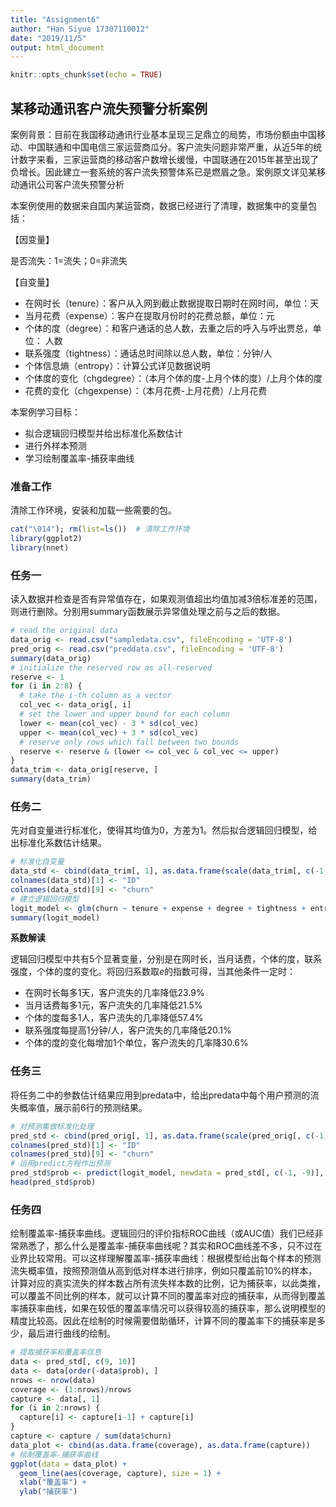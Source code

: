 ```yaml
---
title: "Assignment6"
author: "Han Siyue 17307110012"
date: "2019/11/5"
output: html_document
---
```


```r
knitr::opts_chunk$set(echo = TRUE)
```

## 某移动通讯客户流失预警分析案例

案例背景：目前在我国移动通讯行业基本呈现三足鼎立的局势，市场份额由中国移动、中国联通和中国电信三家运营商瓜分。客户流失问题非常严重，从近5年的统计数字来看，三家运营商的移动客户数增长缓慢，中国联通在2015年甚至出现了负增长。因此建立一套系统的客户流失预警体系已是燃眉之急。案例原文详见某移动通讯公司客户流失预警分析

本案例使用的数据来自国内某运营商，数据已经进行了清理，数据集中的变量包括：

【因变量】

是否流失：1=流失；0=非流失

【自变量】

* 在网时长（tenure）：客户从入网到截止数据提取日期时在网时间，单位：天
* 当月花费（expense）：客户在提取月份时的花费总额，单位：元
* 个体的度（degree）：和客户通话的总人数，去重之后的呼入与呼出贾总，单位： 人数
* 联系强度（tightness）：通话总时间除以总人数，单位：分钟/人
* 个体信息熵（entropy）：计算公式详见数据说明
* 个体度的变化（chgdegree）：（本月个体的度-上月个体的度）/上月个体的度
* 花费的变化（chgexpense）：（本月花费-上月花费）/上月花费

本案例学习目标：

* 拟合逻辑回归模型并给出标准化系数估计
* 进行外样本预测
* 学习绘制覆盖率-捕获率曲线

### 准备工作
清除工作环境，安装和加载一些需要的包。
```r
cat("\014"); rm(list=ls())  # 清除工作环境
library(ggplot2)
library(nnet)
```

### 任务一
读入数据并检查是否有异常值存在，如果观测值超出均值加减3倍标准差的范围，则进行删除。分别用summary函数展示异常值处理之前与之后的数据。
```r
# read the original data
data_orig <- read.csv("sampledata.csv", fileEncoding = 'UTF-8')
pred_orig <- read.csv("preddata.csv", fileEncoding = 'UTF-8')
summary(data_orig)
# initialize the reserved row as all-reserved 
reserve <- 1
for (i in 2:8) {
  # take the i-th column as a vector
  col_vec <- data_orig[, i]
  # set the lower and upper bound for each column
  lower <- mean(col_vec) - 3 * sd(col_vec)
  upper <- mean(col_vec) + 3 * sd(col_vec)
  # reserve only rows which fall between two bounds
  reserve <- reserve & (lower <= col_vec & col_vec <= upper)
}
data_trim <- data_orig[reserve, ]
summary(data_trim)
```

### 任务二
先对自变量进行标准化，使得其均值为0，方差为1。然后拟合逻辑回归模型，给出标准化系数估计结果。
```r
# 标准化自变量
data_std <- cbind(data_trim[, 1], as.data.frame(scale(data_trim[, c(-1, -9)])), data_trim[, 9])
colnames(data_std)[1] <- "ID"
colnames(data_std)[9] <- "churn"
# 建立逻辑回归模型
logit_model <- glm(churn ~ tenure + expense + degree + tightness + entropy + chgdegree + chgexpense, family = binomial(link = "logit"), data = data_std)
summary(logit_model)
```
**系数解读**

逻辑回归模型中共有5个显著变量，分别是在网时长，当月话费，个体的度，联系强度，个体的度的变化。将回归系数取$e$的指数可得，当其他条件一定时： 

* 在网时长每多1天，客户流失的几率降低23.9%
* 当月话费每多1元，客户流失的几率降低21.5%
* 个体的度每多1人，客户流失的几率降低57.4%
* 联系强度每提高1分钟/人，客户流失的几率降低20.1%
* 个体的度的变化每增加1个单位，客户流失的几率降30.6%

### 任务三
将任务二中的参数估计结果应用到predata中，给出predata中每个用户预测的流失概率值，展示前6行的预测结果。
```r
# 对预测集做标准化处理
pred_std <- cbind(pred_orig[, 1], as.data.frame(scale(pred_orig[, c(-1, -9)])), pred_orig[, 9])
colnames(pred_std)[1] <- "ID"
colnames(pred_std)[9] <- "churn"
# 运用predict方程作出预测
pred_std$prob <- predict(logit_model, newdata = pred_std[, c(-1, -9)], type = "response")
head(pred_std$prob)
```

### 任务四
绘制覆盖率-捕获率曲线。逻辑回归的评价指标ROC曲线（或AUC值）我们已经非常熟悉了，那么什么是覆盖率-捕获率曲线呢？其实和ROC曲线差不多，只不过在业界比较常用。可以这样理解覆盖率-捕获率曲线：根据模型给出每个样本的预测流失概率值，按照预测值从高到低对样本进行排序，例如只覆盖前10%的样本，计算对应的真实流失的样本数占所有流失样本数的比例，记为捕获率，以此类推，可以覆盖不同比例的样本，就可以计算不同的覆盖率对应的捕获率，从而得到覆盖率捕获率曲线，如果在较低的覆盖率情况可以获得较高的捕获率，那么说明模型的精度比较高。因此在绘制的时候需要借助循环，计算不同的覆盖率下的捕获率是多少，最后进行曲线的绘制。
```r
# 提取捕获率和覆盖率信息
data <- pred_std[, c(9, 10)]
data <- data[order(-data$prob), ]
nrows <- nrow(data)
coverage <- (1:nrows)/nrows
capture <- data[, 1]
for (i in 2:nrows) {
  capture[i] <- capture[i-1] + capture[i]
}
capture <- capture / sum(data$churn)
data_plot <- cbind(as.data.frame(coverage), as.data.frame(capture))
# 绘制覆盖率-捕获率曲线
ggplot(data = data_plot) + 
  geom_line(aes(coverage, capture), size = 1) +
  xlab("覆盖率") +
  ylab("捕获率")
```

